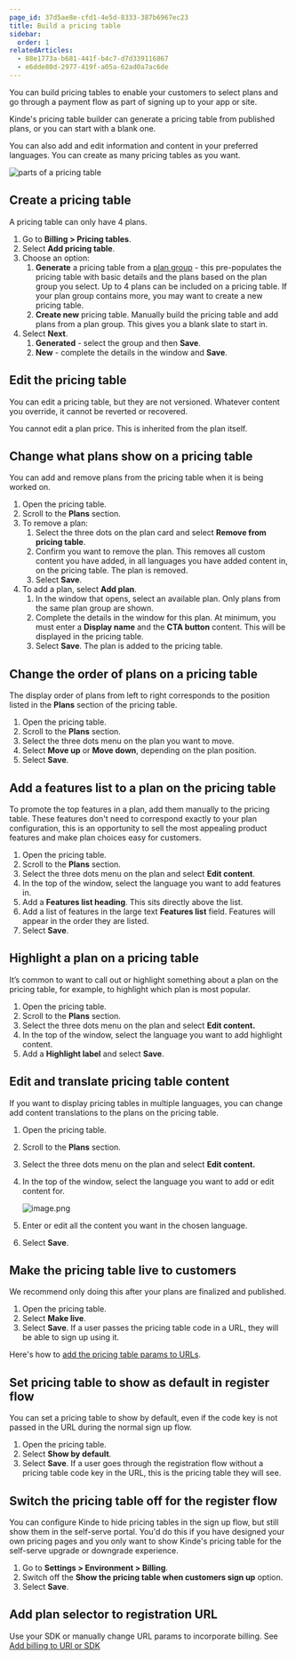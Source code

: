 ```yaml
---
page_id: 37d5ae8e-cfd1-4e5d-8333-387b6967ec23
title: Build a pricing table
sidebar:
  order: 1
relatedArticles:
  - 88e1773a-b681-441f-b4c7-d7d339116867
  - e6dde80d-2977-419f-a05a-62ad0a7ac6de
---
```


You can build pricing tables to enable your customers to select plans and go through a payment flow as part of signing up to your app or site.

Kinde's pricing table builder can generate a pricing table from published plans, or you can start with a blank one. 

You can also add and edit information and content in your preferred languages. You can create as many pricing tables as you want.

![parts of a pricing table](https://imagedelivery.net/skPPZTHzSlcslvHjesZQcQ/c911b0af-5c1d-44f8-970b-47c0084ad500/public)

## Create a pricing table

A pricing table can only have 4 plans.

1. Go to **Billing > Pricing tables**.
2. Select **Add pricing table**. 
3. Choose an option:
    1. **Generate** a pricing table from a [plan group](/billing/manage-plans/add-manage-plan-groups/) - this pre-populates the pricing table with basic details and the plans based on the plan group you select. Up to 4 plans can be included on a pricing table. If your plan group contains more, you may want to create a new pricing table.
    2. **Create new** pricing table. Manually build the pricing table and add plans from a plan group. This gives you a blank slate to start in.
4. Select **Next**.
    1. **Generated** - select the group and then **Save**.
    2. **New** - complete the details in the window and **Save**.

## Edit the pricing table

You can edit a pricing table, but they are not versioned. Whatever content you override, it cannot be reverted or recovered.

You cannot edit a plan price. This is inherited from the plan itself.

## Change what plans show on a pricing table

You can add and remove plans from the pricing table when it is being worked on. 

1. Open the pricing table.
2. Scroll to the **Plans** section. 
3. To remove a plan:
    1. Select the three dots on the plan card and select **Remove from pricing table**.
    2. Confirm you want to remove the plan. This removes all custom content you have added, in all languages you have added content in, on the pricing table. The plan is removed. 
    3. Select **Save**. 
4. To add a plan, select **Add plan**. 
    1. In the window that opens, select an available plan. Only plans from the same plan group are shown.
    2. Complete the details in the window for this plan. At minimum, you must enter a **Display name** and the **CTA button** content. This will be displayed in the pricing table.
    3. Select **Save**. The plan is added to the pricing table.

## Change the order of plans on a pricing table

The display order of plans from left to right corresponds to the position listed in the **Plans** section of the pricing table.

1. Open the pricing table.
2. Scroll to the **Plans** section. 
3. Select the three dots menu on the plan you want to move. 
4. Select **Move up** or **Move down**, depending on the plan position.
5. Select **Save**.

## Add a features list to a plan on the pricing table

To promote the top features in a plan, add them manually to the pricing table. These features don't need to correspond exactly to your plan configuration, this is an opportunity to sell the most appealing product features and make plan choices easy for customers.

1. Open the pricing table.
2. Scroll to the **Plans** section. 
3. Select the three dots menu on the plan and select **Edit content**. 
4. In the top of the window, select the language you want to add features in.
5. Add a **Features list heading**. This sits directly above the list.
6. Add a list of features in the large text **Features list** field. Features will appear in the order they are listed.
7. Select **Save**.

## Highlight a plan on a pricing table

It’s common to want to call out or highlight something about a plan on the pricing table, for example, to highlight which plan is most popular.

1. Open the pricing table.
2. Scroll to the **Plans** section. 
3. Select the three dots menu on the plan and select **Edit content.**
4. In the top of the window, select the language you want to add highlight content.
5. Add a **Highlight label** and select **Save**. 

## Edit and translate pricing table content

If you want to display pricing tables in multiple languages, you can change add content translations to the plans on the pricing table.

1. Open the pricing table.
2. Scroll to the **Plans** section. 
3. Select the three dots menu on the plan and select **Edit content.**
4. In the top of the window, select the language you want to add or edit content for.
    
    ![image.png](https://imagedelivery.net/skPPZTHzSlcslvHjesZQcQ/58587ad1-0077-47d7-faca-ea3dd6345d00/public)
    
5. Enter or edit all the content you want in the chosen language.
6. Select **Save**.

## Make the pricing table live to customers

We recommend only doing this after your plans are finalized and published.

1. Open the pricing table.
2. Select **Make live**. 
3. Select **Save**. If a user passes the pricing table code in a URL, they will be able to sign up using it.

Here's how to [add the pricing table params to URLs](/billing/billing-user-experience/add-billing-to-url-sdk/).

## Set pricing table to show as default in register flow

You can set a pricing table to show by default, even if the code key is not passed in the URL during the normal sign up flow.

1. Open the pricing table.
2. Select **Show by default**. 
3. Select **Save**. If a user goes through the registration flow without a pricing table code key in the URL, this is the pricing table they will see.

## Switch the pricing table off for the register flow

You can configure Kinde to hide pricing tables in the sign up flow, but still show them in the self-serve portal. You'd do this if you have designed your own pricing pages and you only want to show Kinde's pricing table for the self-serve upgrade or downgrade experience. 

1. Go to **Settings > Environment > Billing**.
2. Switch off the **Show the pricing table when customers sign up** option. 
3. Select **Save**. 

## Add plan selector to registration URL

Use your SDK or manually change URL params to incorporate billing. See [Add billing to URl or SDK](/billing/billing-user-experience/add-billing-to-url-sdk/)
